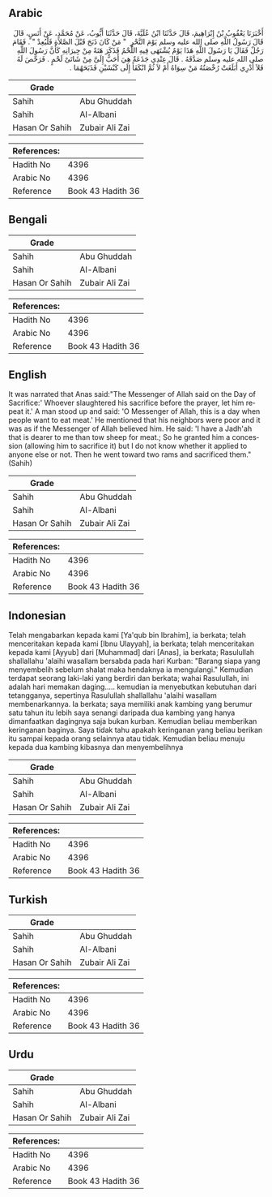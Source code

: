## Arabic


<div dir="rtl" lang="ar" style={{fontSize:'larger',backgroundColor:'#f8f9fa',padding:20}}>
أَخْبَرَنَا يَعْقُوبُ بْنُ إِبْرَاهِيمَ، قَالَ حَدَّثَنَا ابْنُ عُلَيَّةَ، قَالَ حَدَّثَنَا أَيُّوبُ، عَنْ مُحَمَّدٍ، عَنْ أَنَسٍ، قَالَ قَالَ رَسُولُ اللَّهِ صلى الله عليه وسلم يَوْمَ النَّحْرِ ‏ "‏ مَنْ كَانَ ذَبَحَ قَبْلَ الصَّلاَةِ فَلْيُعِدْ ‏"‏ ‏.‏ فَقَامَ رَجُلٌ فَقَالَ يَا رَسُولَ اللَّهِ هَذَا يَوْمٌ يُشْتَهَى فِيهِ اللَّحْمُ فَذَكَرَ هَنَةً مِنْ جِيرَانِهِ كَأَنَّ رَسُولَ اللَّهِ صلى الله عليه وسلم صَدَّقَهُ ‏.‏ قَالَ عِنْدِي جَذَعَةٌ هِيَ أَحَبُّ إِلَىَّ مِنْ شَاتَىْ لَحْمٍ ‏.‏ فَرَخَّصَ لَهُ فَلاَ أَدْرِي أَبَلَغَتْ رُخْصَتُهُ مَنْ سِوَاهُ أَمْ لاَ ثُمَّ انْكَفَأَ إِلَى كَبْشَيْنِ فَذَبَحَهُمَا ‏.‏
</div>
<div style={{backgroundColor:'#f8f9fa',padding:20, marginBottom: 10}}><table> <thead> <tr> <th>Grade</th> <th></th> </tr> </thead> <tbody> <tr><td>Sahih</td><td>Abu Ghuddah</td></tr><tr><td>Sahih</td><td>Al-Albani</td></tr><tr><td>Hasan Or Sahih</td><td>Zubair Ali Zai</td></tr></tbody></table><table> <thead> <tr> <th>References:</th> <th></th> </tr> </thead> <tbody><tr><td>Hadith No</td><td>4396</td></tr><tr><td>Arabic No</td><td>4396</td></tr><tr><td>Reference</td><td>Book 43 Hadith 36</td></tr></tbody></table></div>

## Bengali


<div dir="ltr" lang="bn" style={{fontSize:'larger',backgroundColor:'#f8f9fa',padding:20}}>

</div>
<div style={{backgroundColor:'#f8f9fa',padding:20, marginBottom: 10}}><table> <thead> <tr> <th>Grade</th> <th></th> </tr> </thead> <tbody> <tr><td>Sahih</td><td>Abu Ghuddah</td></tr><tr><td>Sahih</td><td>Al-Albani</td></tr><tr><td>Hasan Or Sahih</td><td>Zubair Ali Zai</td></tr></tbody></table><table> <thead> <tr> <th>References:</th> <th></th> </tr> </thead> <tbody><tr><td>Hadith No</td><td>4396</td></tr><tr><td>Arabic No</td><td>4396</td></tr><tr><td>Reference</td><td>Book 43 Hadith 36</td></tr></tbody></table></div>

## English


<div dir="ltr" lang="en" style={{fontSize:'larger',backgroundColor:'#f8f9fa',padding:20}}>
It was narrated that Anas said:"The Messenger of Allah said on the Day of Sacrifice:' Whoever slaughtered his sacrifice before the prayer, let him repeat it.' A man stood up and said: 'O Messenger of Allah, this is a day when people want to eat meat.' He mentioned that his neighbors were poor and it was as if the Messenger of Allah believed him. He said: 'I have a Jadh'ah that is dearer to me than tow sheep for meat.; So he granted him a concession (allowing him to sacrifice it) but I do not know whether it applied to anyone else or not. Then he went toward two rams and sacrificed them." (Sahih)
</div>
<div style={{backgroundColor:'#f8f9fa',padding:20, marginBottom: 10}}><table> <thead> <tr> <th>Grade</th> <th></th> </tr> </thead> <tbody> <tr><td>Sahih</td><td>Abu Ghuddah</td></tr><tr><td>Sahih</td><td>Al-Albani</td></tr><tr><td>Hasan Or Sahih</td><td>Zubair Ali Zai</td></tr></tbody></table><table> <thead> <tr> <th>References:</th> <th></th> </tr> </thead> <tbody><tr><td>Hadith No</td><td>4396</td></tr><tr><td>Arabic No</td><td>4396</td></tr><tr><td>Reference</td><td>Book 43 Hadith 36</td></tr></tbody></table></div>

## Indonesian


<div dir="ltr" lang="id" style={{fontSize:'larger',backgroundColor:'#f8f9fa',padding:20}}>
Telah mengabarkan kepada kami [Ya'qub bin Ibrahim], ia berkata; telah menceritakan kepada kami [Ibnu Ulayyah], ia berkata; telah menceritakan kepada kami [Ayyub] dari [Muhammad] dari [Anas], ia berkata; Rasulullah shallallahu 'alaihi wasallam bersabda pada hari Kurban: "Barang siapa yang menyembelih sebelum shalat maka hendaknya ia mengulangi." Kemudian terdapat seorang laki-laki yang berdiri dan berkata; wahai Rasulullah, ini adalah hari memakan daging..... kemudian ia menyebutkan kebutuhan dari tetangganya, sepertinya Rasulullah shallallahu 'alaihi wasallam membenarkannya. Ia berkata; saya memiliki anak kambing yang berumur satu tahun itu lebih saya senangi daripada dua kambing yang hanya dimanfaatkan dagingnya saja bukan kurban. Kemudian beliau memberikan keringanan baginya. Saya tidak tahu apakah keringanan yang beliau berikan itu sampai kepada orang selainnya atau tidak. Kemudian beliau menuju kepada dua kambing kibasnya dan menyembelihnya
</div>
<div style={{backgroundColor:'#f8f9fa',padding:20, marginBottom: 10}}><table> <thead> <tr> <th>Grade</th> <th></th> </tr> </thead> <tbody> <tr><td>Sahih</td><td>Abu Ghuddah</td></tr><tr><td>Sahih</td><td>Al-Albani</td></tr><tr><td>Hasan Or Sahih</td><td>Zubair Ali Zai</td></tr></tbody></table><table> <thead> <tr> <th>References:</th> <th></th> </tr> </thead> <tbody><tr><td>Hadith No</td><td>4396</td></tr><tr><td>Arabic No</td><td>4396</td></tr><tr><td>Reference</td><td>Book 43 Hadith 36</td></tr></tbody></table></div>

## Turkish


<div dir="ltr" lang="tr" style={{fontSize:'larger',backgroundColor:'#f8f9fa',padding:20}}>

</div>
<div style={{backgroundColor:'#f8f9fa',padding:20, marginBottom: 10}}><table> <thead> <tr> <th>Grade</th> <th></th> </tr> </thead> <tbody> <tr><td>Sahih</td><td>Abu Ghuddah</td></tr><tr><td>Sahih</td><td>Al-Albani</td></tr><tr><td>Hasan Or Sahih</td><td>Zubair Ali Zai</td></tr></tbody></table><table> <thead> <tr> <th>References:</th> <th></th> </tr> </thead> <tbody><tr><td>Hadith No</td><td>4396</td></tr><tr><td>Arabic No</td><td>4396</td></tr><tr><td>Reference</td><td>Book 43 Hadith 36</td></tr></tbody></table></div>

## Urdu


<div dir="rtl" lang="ur" style={{fontSize:'larger',backgroundColor:'#f8f9fa',padding:20}}>

</div>
<div style={{backgroundColor:'#f8f9fa',padding:20, marginBottom: 10}}><table> <thead> <tr> <th>Grade</th> <th></th> </tr> </thead> <tbody> <tr><td>Sahih</td><td>Abu Ghuddah</td></tr><tr><td>Sahih</td><td>Al-Albani</td></tr><tr><td>Hasan Or Sahih</td><td>Zubair Ali Zai</td></tr></tbody></table><table> <thead> <tr> <th>References:</th> <th></th> </tr> </thead> <tbody><tr><td>Hadith No</td><td>4396</td></tr><tr><td>Arabic No</td><td>4396</td></tr><tr><td>Reference</td><td>Book 43 Hadith 36</td></tr></tbody></table></div>